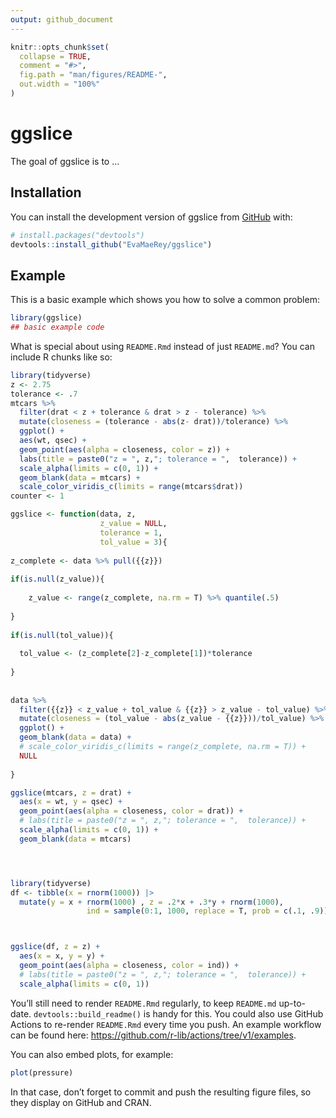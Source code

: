 ```yaml
---
output: github_document
---
```


<!-- README.md is generated from README.Rmd. Please edit that file -->

```r
knitr::opts_chunk$set(
  collapse = TRUE,
  comment = "#>",
  fig.path = "man/figures/README-",
  out.width = "100%"
)
```

# ggslice

<!-- badges: start -->
<!-- badges: end -->

The goal of ggslice is to ...

## Installation

You can install the development version of ggslice from [GitHub](https://github.com/) with:

``` r
# install.packages("devtools")
devtools::install_github("EvaMaeRey/ggslice")
```

## Example

This is a basic example which shows you how to solve a common problem:

```r
library(ggslice)
## basic example code
```

What is special about using `README.Rmd` instead of just `README.md`? You can include R chunks like so:

```r
library(tidyverse)
z <- 2.75
tolerance <- .7
mtcars %>% 
  filter(drat < z + tolerance & drat > z - tolerance) %>% 
  mutate(closeness = (tolerance - abs(z- drat))/tolerance) %>% 
  ggplot() + 
  aes(wt, qsec) + 
  geom_point(aes(alpha = closeness, color = z)) + 
  labs(title = paste0("z = ", z,"; tolerance = ",  tolerance)) +
  scale_alpha(limits = c(0, 1)) +
  geom_blank(data = mtcars) + 
  scale_color_viridis_c(limits = range(mtcars$drat))
counter <- 1
```

```r
ggslice <- function(data, z, 
                    z_value = NULL, 
                    tolerance = 1, 
                    tol_value = 3){
  
z_complete <- data %>% pull({{z}})  
  
if(is.null(z_value)){
  
    z_value <- range(z_complete, na.rm = T) %>% quantile(.5)
    
}
  
if(is.null(tol_value)){
  
  tol_value <- (z_complete[2]-z_complete[1])*tolerance
  
}
  
  
data %>% 
  filter({{z}} < z_value + tol_value & {{z}} > z_value - tol_value) %>%
  mutate(closeness = (tol_value - abs(z_value - {{z}}))/tol_value) %>%
  ggplot() + 
  geom_blank(data = data) + 
  # scale_color_viridis_c(limits = range(z_complete, na.rm = T)) + 
  NULL
  
}

ggslice(mtcars, z = drat) + 
  aes(x = wt, y = qsec) + 
  geom_point(aes(alpha = closeness, color = drat)) +
  # labs(title = paste0("z = ", z,"; tolerance = ",  tolerance)) +
  scale_alpha(limits = c(0, 1)) +
  geom_blank(data = mtcars) 





```


```r
library(tidyverse)
df <- tibble(x = rnorm(1000)) |>
  mutate(y = x + rnorm(1000) , z = .2*x + .3*y + rnorm(1000), 
                 ind = sample(0:1, 1000, replace = T, prob = c(.1, .9)))



ggslice(df, z = z) + 
  aes(x = x, y = y) + 
  geom_point(aes(alpha = closeness, color = ind)) +
  # labs(title = paste0("z = ", z,"; tolerance = ",  tolerance)) +
  scale_alpha(limits = c(0, 1))
```

You'll still need to render `README.Rmd` regularly, to keep `README.md` up-to-date. `devtools::build_readme()` is handy for this. You could also use GitHub Actions to re-render `README.Rmd` every time you push. An example workflow can be found here: <https://github.com/r-lib/actions/tree/v1/examples>.

You can also embed plots, for example:

```r
plot(pressure)
```

In that case, don't forget to commit and push the resulting figure files, so they display on GitHub and CRAN.
